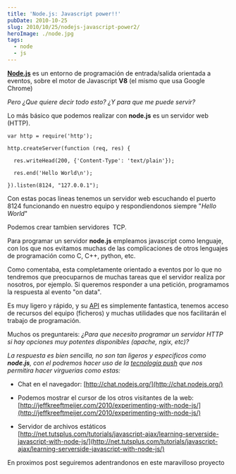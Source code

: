 ```yaml
---
title: 'Node.js: Javascript power!!'
pubDate: 2010-10-25
slug: 2010/10/25/nodejs-javascript-power2/
heroImage: ./node.jpg
tags:
  - node
  - js
---
```


**[Node.js](http://www.nodejs.org)** es un entorno de programación de entrada/salida orientada a eventos, sobre el motor de Javascript **V8** (el mismo que usa Google Chrome)

_Pero ¿Que quiere decir todo esto? ¿Y para que me puede servir?_

Lo más básico que podemos realizar con **node.js** es un servidor web (HTTP).

```
var http = require('http');

http.createServer(function (req, res) {

  res.writeHead(200, {'Content-Type': 'text/plain'});

  res.end('Hello World\n');

}).listen(8124, "127.0.0.1");
```

Con estas pocas lineas tenemos un servidor web escuchando el puerto 8124 funcionando en nuestro equipo y respondiendonos siempre "_Hello World_"

Podemos crear tambien servidores  TCP.

Para programar un servidor **node.js** empleamos javascript como lenguaje, con los que nos evitamos muchas de las complicaciones de otros lenguajes de programación como C, C++, python, etc.

Como comentaba, esta completamente orientado a eventos por lo que no tendremos que preocuparnos de muchas tareas que el servidor realiza por nosotros, por ejemplo. Si queremos responder a una petición, programamos la respuesta al evento "on data".

Es muy ligero y rápido, y su [API](http://nodejs.org/api.html) es simplemente fantastica, tenemos acceso de recursos del equipo (ficheros) y muchas utilidades que nos facilitarán el trabajo de programación.

Muchos os preguntareis: _¿Para que necesito programar un servidor HTTP si hay opciones muy potentes disponibles (apache, ngix, etc)?_

_La respuesta es bien sencilla, no son tan ligeros y especificos como **node.js**, con el podremos hacer uso de la [tecnología push](http://es.wikipedia.org/wiki/Tecnolog%C3%ADa_Push) que nos permitira hacer virguerias como estas:_

- Chat en el navegador: [http://chat.nodejs.org/](http://chat.nodejs.org/)

- Podemos mostrar el cursor de los otros visitantes de la web: [http://jeffkreeftmeijer.com/2010/experimenting-with-node-js/](http://jeffkreeftmeijer.com/2010/experimenting-with-node-js/)

- Servidor de archivos estáticos [http://net.tutsplus.com/tutorials/javascript-ajax/learning-serverside-javascript-with-node-js/](http://net.tutsplus.com/tutorials/javascript-ajax/learning-serverside-javascript-with-node-js/)

En proximos post seguiremos adentrandonos en este maravilloso proyecto
